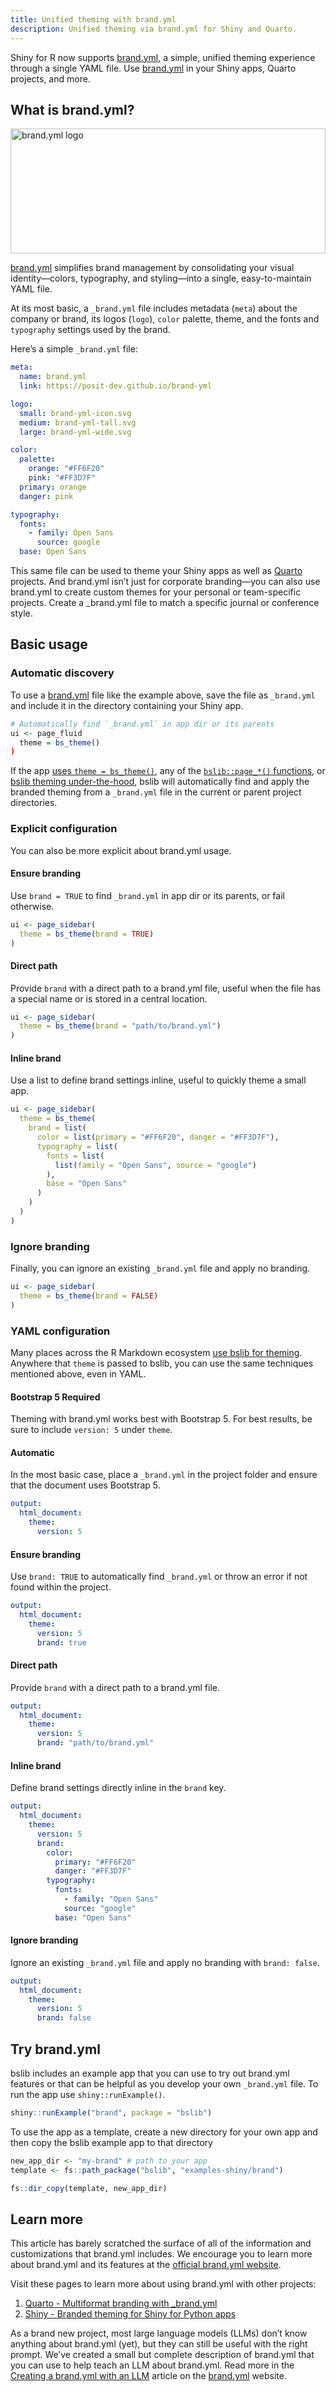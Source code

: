 ```yaml
---
title: Unified theming with brand.yml
description: Unified theming via brand.yml for Shiny and Quarto.
---
```


[brand.yml]: https://posit-dev.github.io/brand-yml
[quarto]: https://quarto.org
[shiny]: https://shiny.posit.co
[r markdown]: https://rmarkdown.rstudio.com



::: lead
Shiny for R now supports [brand.yml], a simple, unified theming experience through a single YAML file.
Use [brand.yml] in your Shiny apps, Quarto projects, and more.
:::

## What is brand.yml?

::: {.float-md-end .mx-3}
[![](brand-yml-tall.svg){alt="brand.yml logo" style="width: min(max(100%, 200px), 100%); max-height: 200px"}][brand.yml]{target="_blank"}
:::

[brand.yml] simplifies brand management by consolidating your visual identity—colors, typography, and styling—into a single, easy-to-maintain YAML file.

At its most basic, a `_brand.yml` file includes metadata (`meta`) about the company or brand,
its logos (`logo`),
`color` palette, theme,
and the fonts and `typography` settings used by the brand.


Here's a simple `_brand.yml` file:

```.yaml
meta:
  name: brand.yml
  link: https://posit-dev.github.io/brand-yml

logo: 
  small: brand-yml-icon.svg
  medium: brand-yml-tall.svg
  large: brand-yml-wide.svg

color:
  palette:
    orange: "#FF6F20"
    pink: "#FF3D7F"
  primary: orange
  danger: pink

typography:
  fonts:
    - family: Open Sans
      source: google
  base: Open Sans
```

This same file can be used to theme your Shiny apps as well as [Quarto] projects.
And brand.yml isn't just for corporate branding---you can also use brand.yml to create custom themes for your personal or team-specific projects.
Create a _brand.yml file to match a specific journal or conference style.


## Basic usage

### Automatic discovery

To use a [brand.yml] file like the example above, save the file as `_brand.yml` and include it in the directory containing your Shiny app.

```r
# Automatically find `_brand.yml` in app dir or its parents
ui <- page_fluid
  theme = bs_theme()
)
```

If the app [uses `theme = bs_theme()`](../any-project/), any of the [`bslib::page_*()` functions](../dashboards/), or [bslib theming under-the-hood](../theming/),
bslib will automatically find and apply the branded theming from a `_brand.yml` file in the current or parent project directories.

### Explicit configuration

You can also be more explicit about brand.yml usage.

::: tabset

#### Ensure branding

Use `brand = TRUE` to find `_brand.yml` in app dir or its parents, or fail otherwise.

```r
ui <- page_sidebar(
  theme = bs_theme(brand = TRUE)
)
```

#### Direct path

Provide `brand` with a direct path to a brand.yml file, useful when the file has a special name or is stored in a central location.

```r
ui <- page_sidebar(
  theme = bs_theme(brand = "path/to/brand.yml")
)
```

#### Inline brand

Use a list to define brand settings inline, useful to quickly theme a small app.

```r
ui <- page_sidebar(
  theme = bs_theme(
    brand = list(
      color = list(primary = "#FF6F20", danger = "#FF3D7F"),
      typography = list(
        fonts = list(
          list(family = "Open Sans", source = "google")
        ),
        base = "Open Sans"
      )
    )
  )
)
```

### Ignore branding

Finally, you can ignore an existing `_brand.yml` file and apply no branding.

```r
ui <- page_sidebar(
  theme = bs_theme(brand = FALSE)
)
```

:::

### YAML configuration

Many places across the R Markdown ecosystem [use bslib for theming](../any-project/index.html#r-markdown).
Anywhere that `theme` is passed to bslib, you can use the same techniques mentioned above, even in YAML.

::: {.callout .callout-warning}
<h4 data-toc-skip>Bootstrap 5 Required</h4>

Theming with brand.yml works best with Bootstrap 5.
For best results, be sure to include `version: 5` under `theme`.
:::

::: tabset

#### Automatic

In the most basic case, place a `_brand.yml` in the project folder and ensure that the document uses Bootstrap 5.

```yaml
output:
  html_document:
    theme:
      version: 5
```

#### Ensure branding

Use `brand: TRUE` to automatically find `_brand.yml` or throw an error if not found within the project.

```yaml
output:
  html_document:
    theme:
      version: 5
      brand: true
```

#### Direct path

Provide `brand` with a direct path to a brand.yml file.

```yaml
output:
  html_document:
    theme:
      version: 5
      brand: "path/to/brand.yml"
```

#### Inline brand

Define brand settings directly inline in the `brand` key.

```yaml
output:
  html_document:
    theme:
      version: 5
      brand:
        color:
          primary: "#FF6F20"
          danger: "#FF3D7F"
        typography:
          fonts:
            - family: "Open Sans"
            source: "google"
          base: "Open Sans"
```

#### Ignore branding

Ignore an existing `_brand.yml` file and apply no branding with `brand: false`.

```yaml
output:
  html_document:
    theme:
      version: 5
      brand: false
```
:::

## Try brand.yml

bslib includes an example app that you can use to try out brand.yml features or that can be helpful as you develop your own `_brand.yml` file.
To run the app use `shiny::runExample()`.

```r
shiny::runExample("brand", package = "bslib")
```

To use the app as a template, create a new directory for your own app and then copy the bslib example app to that directory

```r
new_app_dir <- "my-brand" # path to your app
template <- fs::path_package("bslib", "examples-shiny/brand")

fs::dir_copy(template, new_app_dir)
```

## Learn more

This article has barely scratched the surface of all of the information and customizations that brand.yml includes.
We encourage you to learn more about brand.yml and its features at the [official brand.yml website](https://posit-dev.github.io/brand-yml).

Visit these pages to learn more about using brand.yml with other projects:

1. [Quarto - Multiformat branding with _brand.yml](https://quarto.org/docs/authoring/brand.html)
1. [Shiny - Branded theming for Shiny for Python apps](https://shiny.posit.co/blog/posts/shiny-python-1.2-brand-yml/)

As a brand new project, most large language models (LLMs) don't know anything about brand.yml (yet), but they can still be useful with the right prompt.
We've created a small but complete description of brand.yml that you can use to help teach an LLM about brand.yml.
Read more in the [Creating a brand.yml with an LLM](https://posit-dev.github.io/brand-yml/articles/llm-brand-yml-prompt/) article on the [brand.yml] website.
 